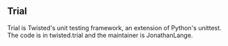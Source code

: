 
== Trial ==

Trial is Twisted's unit testing framework, an extension of Python's unittest. The code is in twisted.trial and the maintainer is JonathanLange.

